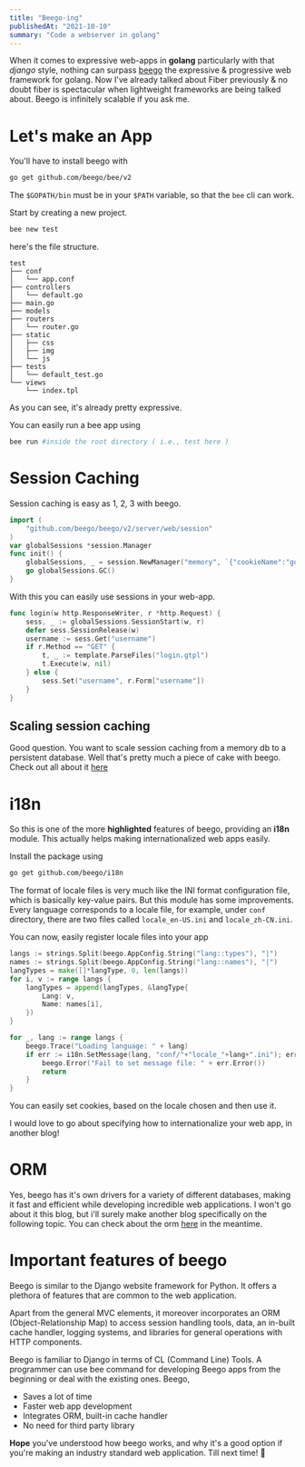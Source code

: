 ```yaml
---
title: "Beego-ing"
publishedAt: "2021-10-10"
summary: "Code a webserver in golang"
---
```


When it comes to expressive web-apps in **golang** particularly with that *django* style, nothing can surpass [beego](https://beego.me) the expressive & progressive web framework for golang.
Now I've already talked about Fiber previously & no doubt fiber is spectacular when lightweight frameworks are being talked about.
Beego is infinitely scalable if you ask me.

# Let's make an App
You'll have to install beego with 
```bash
go get github.com/beego/bee/v2
```

The ``$GOPATH/bin`` must be in your `$PATH` variable, so that the `bee` cli can work.

Start by creating a new project.

```bash
bee new test
```

here's the file structure.
```
test
├── conf
│   └── app.conf
├── controllers
│   └── default.go
├── main.go
├── models
├── routers
│   └── router.go
├── static
│   ├── css
│   ├── img
│   └── js
├── tests
│   └── default_test.go
└── views
    └── index.tpl
```

As you can see, it's already pretty expressive. 

You can easily run a bee app using

```bash
bee run #inside the root directory ( i.e., test here )
```

# Session Caching 

Session caching is easy as 1, 2, 3 with beego.

```go
import (
    "github.com/beego/beego/v2/server/web/session"
)
var globalSessions *session.Manager
func init() {
    globalSessions, _ = session.NewManager("memory", `{"cookieName":"gosessionid", "enableSetCookie,omitempty": true, "gclifetime":3600, "maxLifetime": 3600, "secure": false, "sessionIDHashFunc": "sha1", "sessionIDHashKey": "", "cookieLifeTime": 3600, "providerConfig": ""}`)
    go globalSessions.GC()
}
```
With this you can easily use sessions in your web-app.

```go
func login(w http.ResponseWriter, r *http.Request) {
    sess, _ := globalSessions.SessionStart(w, r)
    defer sess.SessionRelease(w)
    username := sess.Get("username")
    if r.Method == "GET" {
        t, _ := template.ParseFiles("login.gtpl")
        t.Execute(w, nil)
    } else {
        sess.Set("username", r.Form["username"])
    }
}
```

## Scaling session caching
Good question. You want to scale session caching from a memory db to a persistent database. 
Well that's pretty much a piece of cake with beego.
Check out all about it [here](https://beego.me/docs/module/session.md#saving-provider-config)

# i18n
So this is one of the more **highlighted** features of beego, providing an **i18n** module.
This actually helps making internationalized web apps easily.

Install the package using 
```bash
go get github.com/beego/i18n
```

The format of locale files is very much like the INI format configuration file, which is basically key-value pairs. But this module has some improvements. Every language corresponds to a locale file, for example, under `conf` directory, there are two files called `locale_en-US.ini` and `locale_zh-CN.ini`.

You can now, easily register locale files into your app

```go
langs := strings.Split(beego.AppConfig.String("lang::types"), "|")
names := strings.Split(beego.AppConfig.String("lang::names"), "|")
langTypes = make([]*langType, 0, len(langs))
for i, v := range langs {
    langTypes = append(langTypes, &langType{
        Lang: v,
        Name: names[i],
    })
}

for _, lang := range langs {
    beego.Trace("Loading language: " + lang)
    if err := i18n.SetMessage(lang, "conf/"+"locale_"+lang+".ini"); err != nil {
        beego.Error("Fail to set message file: " + err.Error())
        return
    }
}
```

You can easily set cookies, based on the locale chosen and then use it.

I would love to go about specifying how to internationalize your web app, in another blog!

# ORM
Yes, beego has it's own drivers for a variety of different databases, making it fast and efficient while developing incredible web applications.
I won't go about it this blog, but i'll surely make another blog specifically on the following topic.
You can check about the orm [here](https://beego.me/docs/mvc/model/orm.md#orm-usage) in the meantime.

# Important features of beego
Beego is similar to the Django website framework for Python. It offers a plethora of features that are common to the web application.

Apart from the general MVC elements, it moreover incorporates an ORM (Object-Relationship Map) to access session handling tools, data, an in-built cache handler, logging systems, and libraries for general operations with HTTP components.

Beego is familiar to Django in terms of CL (Command Line) Tools. A programmer can use bee command for developing Beego apps from the beginning or deal with the existing ones.
Beego,
-   Saves a lot of time
-   Faster web app development
-   Integrates ORM, built-in cache handler
-   No need for third party library


**Hope** you've understood how beego works, and why it's a good option if you're making an industry standard web application.
Till next time! 🦄
